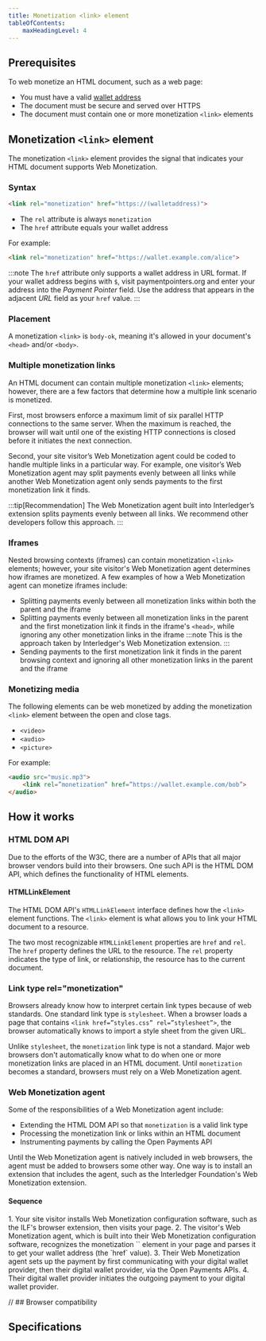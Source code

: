 ```yaml
---
title: Monetization <link> element
tableOfContents:
    maxHeadingLevel: 4
---
```



## Prerequisites

To web monetize an HTML document, such as a web page:
* You must have a valid [wallet address](/docs/wallet-address/wallets)
* The document must be secure and served over HTTPS
* The document must contain one or more monetization `<link>` elements

## Monetization `<link>` element

The monetization `<link>` element provides the signal that indicates your HTML document supports Web Monetization.

### Syntax

```html
<link rel="monetization" href="https://(walletaddress)">
```

* The `rel` attribute is always `monetization`
* The `href` attribute equals your wallet address

For example:

```html
<link rel="monetization" href="https://wallet.example.com/alice">
```

:::note
The `href` attribute only supports a wallet address in URL format. If your wallet address begins with `$`, visit <LinkOut href='https://paymentpointers.org/'>paymentpointers.org</LinkOut> and enter your address into the _Payment Pointer_ field. Use the address that appears in the adjacent _URL_ field as your `href` value.
:::

### Placement

A monetization `<link>` is `body-ok`, meaning it's allowed in your document's `<head>` and/or `<body>`.

### Multiple monetization links

An HTML document can contain multiple monetization `<link>` elements; however, there are a few factors that determine how a multiple link scenario is monetized. 

First, most browsers enforce a maximum limit of six parallel HTTP connections to the same server. When the maximum is reached, the browser will wait until one of the existing HTTP connections is closed before it initiates the next connection.

Second, your site visitor’s Web Monetization agent could be coded to handle multiple links in a particular way. For example, one visitor’s Web Monetization agent may split payments evenly between all links while another Web Monetization agent only sends payments to the first monetization link it finds.

:::tip[Recommendation]
The Web Monetization agent built into Interledger’s extension splits payments evenly between all links. We recommend other developers follow this approach.
:::

### Iframes

Nested browsing contexts (iframes) can contain monetization `<link>` elements; however, your site visitor's Web Monetization agent determines how iframes are monetized. A few examples of how a Web Monetization agent can monetize iframes include:

* Splitting payments evenly between all monetization links within both the parent and the iframe
* Splitting payments evenly between all monetization links in the parent and the first monetization link it finds in the iframe's `<head>`, while ignoring any other monetization links in the iframe
    :::note
    This is the approach taken by Interledger's Web Monetization extension.
    :::
* Sending payments to the first monetization link it finds in the parent browsing context and ignoring all other monetization links in the parent and the iframe

### Monetizing media 

The following elements can be web monetized by adding the monetization `<link>` element between the open and close tags.

* `<video>`
* `<audio>`
* `<picture>`

For example:

```html
<audio src="music.mp3">
    <link rel=”monetization” href=”https://wallet.example.com/bob”>
</audio>
```

## How it works

### HTML DOM API

Due to the efforts of the <LinkOut href="https://www.w3.org/">W3C</LinkOut>, there are a number of APIs that all major browser vendors build into their browsers. One such API is the <LinkOut href="https://developer.mozilla.org/en-US/docs/Web/API/HTML_DOM_API">HTML DOM API</LinkOut>, which defines the functionality of HTML elements.

#### HTMLLinkElement

The HTML DOM API's `HTMLLinkElement` interface defines how the `<link>` element functions. The `<link>` element is what allows you to link your HTML document to a resource. 

The two most recognizable `HTMLLinkElement` properties are `href` and `rel`. The `href` property defines the URL to the resource. The `rel` property indicates the type of link, or relationship, the resource has to the current document.

### Link type rel="monetization"

Browsers already know how to interpret certain link types because of web standards. One standard link type is `stylesheet`. When a browser loads a page that contains `<link href=”styles.css” rel=”stylesheet”>`, the browser automatically knows to import a style sheet from the given URL.

Unlike `stylesheet`, the `monetization` link type is not a standard. Major web browsers don't automatically know what to do when one or more monetization links are placed in an HTML document. Until `monetization` becomes a standard, browsers must rely on a Web Monetization agent.

### Web Monetization agent

Some of the responsibilities of a Web Monetization agent include:

* Extending the HTML DOM API so that `monetization` is a valid link type
* Processing the monetization link or links within an HTML document
* Instrumenting payments by calling the Open Payments API

Until the Web Monetization agent is natively included in web browsers, the agent must be added to browsers some other way. One way is to install an extension that includes the agent, such as the Interledger Foundation's Web Monetization extension.

#### Sequence

<Steps>
1. Your site visitor installs Web Monetization configuration software, such as the ILF's browser extension, then visits your page.
2. The visitor's Web Monetization agent, which is built into their Web Monetization configuration software, recognizes the monetization `<link>` element in your page and parses it to get your wallet address (the `href` value).
3. Their Web Monetization agent sets up the payment by first communicating with your digital wallet provider, then their digital wallet provider, via the Open Payments APIs.
4. Their digital wallet provider initiates the outgoing payment to your digital wallet provider.
</Steps>

<Hidden>

// ## Browser compatibility

<BrowserCompat json={data} />

</Hidden>

## Specifications

<Specification anchor='link-type-monetization' />